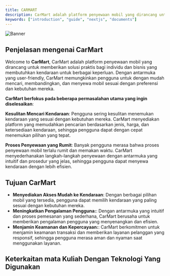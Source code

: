 ```yaml
---
title: CARMART
description: CarMart adalah platform penyewaan mobil yang dirancang untuk memberikan solusi praktis bagi individu dan bisnis yang membutuhkan kendaraan untuk berbagai keperluan.
keywords: ["introduction", "guide", "nextjs", "documents"]
---
```


![Banner](/images/slide1.jpg)

## Penjelasan mengenai CarMart

Welcome to **CarMart**, CarMart adalah platform penyewaan mobil yang dirancang untuk memberikan solusi praktis bagi individu dan bisnis yang
 membutuhkan kendaraan untuk berbagai keperluan. Dengan antarmuka yang user-friendly, CarMart memungkinkan pengguna
 untuk dengan mudah mencari, membandingkan, dan menyewa mobil sesuai dengan preferensi dan kebutuhan mereka.

**CarMart berfokus pada beberapa permasalahan utama yang ingin diselesaikan**:

**Kesulitan Mencari Kendaraan**: Pengguna sering kesulitan menemukan kendaraan yang sesuai dengan kebutuhan mereka. CarMart menyediakan platform yang memudahkan pencarian berdasarkan jenis, harga, dan ketersediaan kendaraan, sehingga pengguna dapat dengan cepat menemukan pilihan yang tepat.

**Proses Penyewaan yang Rumit**: Banyak pengguna merasa bahwa proses penyewaan mobil terlalu rumit dan memakan waktu. 
CarMart menyederhanakan langkah-langkah penyewaan dengan antarmuka yang intuitif dan prosedur yang jelas, sehingga pengguna dapat menyewa kendaraan dengan lebih efisien.

## Tujuan CarMart

  - **Menyediakan Akses Mudah ke Kendaraan**:  Dengan berbagai pilihan mobil yang tersedia, pengguna dapat memilih kendaraan yang paling sesuai dengan kebutuhan mereka.
  - **Meningkatkan Pengalaman Pengguna:**:  Dengan antarmuka yang intuitif dan proses pemesanan yang sederhana, CarMart berusaha untuk memberikan pengalaman pengguna yang menyenangkan dan efisien.
  - **Menjamin Keamanan dan Kepercayaan:**: CarMart berkomitmen untuk menjamin keamanan transaksi dan memberikan layanan pelanggan yang responsif, sehingga pengguna merasa aman dan nyaman saat menggunakan layanan.

## Keterkaitan mata Kuliah Dengan Teknologi Yang Digunakan
<CardGrid>
  <Card
    subtitle="Teknologi yang digunakan"
    title="Figma"
    description="Menggunakan figma untuk merancang wireframe dan prototype"
    href="/docs/introduction/installation"
    external={true}
  />
  <Card
    subtitle="Teknologi yang digunakan"
    title="PhpMyAdmin - MYSQL"
    description="Menggunakan PhpMyAdmin untuk membuat database"
    href="/docs/introduction/setup"
    external={true}
  />
  <Card
    subtitle="Teknologi yang digunakan"
    title="Diagram.io"
    description="Menggunakan diagram.io untuk Flowchart , UML , & UseCase"
    href="https://www.rubixstudios.com.au/"
    external={true}
  />
    <Card
    subtitle="Teknologi yang digunakan"
    title="HTML , CSS , Boostrap & JavaScript "
    description="Menggunakan HTML , CSS , Boostrap & JavaScript untuk membuat website dan mempercantik website"
    href="https://www.rubixstudios.com.au/"
    external={true}
  />
</CardGrid>
